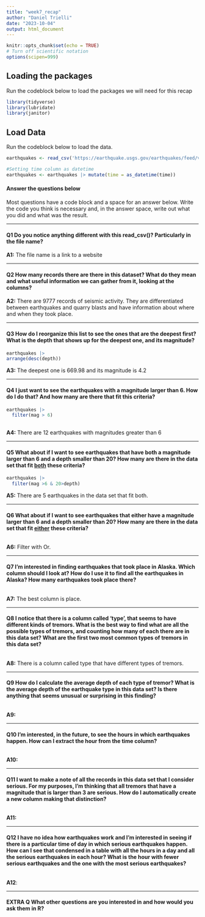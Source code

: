 ```yaml
---
title: "week7_recap"
author: "Daniel Trielli"
date: "2023-10-04"
output: html_document
---
```


```r
knitr::opts_chunk$set(echo = TRUE)
# Turn off scientific notation
options(scipen=999)
```

## Loading the packages

Run the codeblock below to load the packages we will need for this recap

```r
library(tidyverse)
library(lubridate)
library(janitor)
```

## Load Data

Run the codeblock below to load the data.

```r
earthquakes <- read_csv('https://earthquake.usgs.gov/earthquakes/feed/v1.0/summary/all_month.csv')

#Setting time column as datetime
earthquakes <- earthquakes |> mutate(time = as_datetime(time))
```

#### Answer the questions below

Most questions have a code block and a space for an answer below. Write the code you think is necessary and, in the answer space, write out what you did and what was the result.

------------------------------------------------------------------------

#### **Q1** Do you notice anything different with this read_csv()? Particularly in the file name?

**A1:** The file name is a link to a website

------------------------------------------------------------------------

#### **Q2** How many records there are there in this dataset? What do they mean and what useful information we can gather from it, looking at the columns?

**A2:** There are 9777 records of seismic activity. They are differentiated between earthquakes and quarry blasts and have information about where and when they took place.

------------------------------------------------------------------------

#### **Q3** How do I reorganize this list to see the ones that are the deepest first? What is the depth that shows up for the deepest one, and its magnitude?

```r

earthquakes |>
arrange(desc(depth))


```

**A3:** The deepest one is 669.98 and its magnitude is 4.2

------------------------------------------------------------------------

#### **Q4** I just want to see the earthquakes with a magnitude larger than 6. How do I do that? And how many are there that fit this criteria?

```r

earthquakes |>
  filter(mag > 6)
  


```

**A4:** There are 12 earthquakes with magnitudes greater than 6

------------------------------------------------------------------------

#### **Q5** What about if I want to see earthquakes that have both a magnitude larger than 6 and a depth smaller than 20? How many are there in the data set that fit [both]{.underline} these criteria?

```r

earthquakes |>
  filter(mag >6 & 20>depth)


```

**A5:** There are 5 earthquakes in the data set that fit both.

------------------------------------------------------------------------

#### **Q6** What about if I want to see earthquakes that either have a magnitude larger than 6 and a depth smaller than 20? How many are there in the data set that fit [either]{.underline} these criteria?

```r
 

```

**A6:** Filter with Or.

------------------------------------------------------------------------

#### **Q7** I'm interested in finding earthquakes that took place in Alaska. Which column should I look at? How do I use it to find all the earthquakes in Alaska? How many earthquakes took place there?

```r



```

**A7:** The best column is place.

------------------------------------------------------------------------

#### **Q8** I notice that there is a column called 'type', that seems to have different kinds of tremors. What is the best way to find what are all the possible types of tremors, and counting how many of each there are in this data set? What are the first two most common types of tremors in this data set?

```r

 

```

**A8:** There is a column called type that have different types of tremors.

------------------------------------------------------------------------

#### **Q9** How do I calculate the average depth of each type of tremor? What is the average depth of the earthquake type in this data set? Is there anything that seems unusual or surprising in this finding?

```r

```

**A9:**

------------------------------------------------------------------------

#### **Q10** I'm interested, in the future, to see the hours in which earthquakes happen. How can I extract the hour from the time column?

```r

```

**A10:**

------------------------------------------------------------------------

#### **Q11** I want to make a note of all the records in this data set that I consider serious. For my purposes, I'm thinking that all tremors that have a magnitude that is larger than 3 are serious. How do I automatically create a new column making that distinction?

```r

```

**A11:**

------------------------------------------------------------------------

#### **Q12** I have no idea how earthquakes work and I'm interested in seeing if there is a particular time of day in which serious earthquakes happen. How can I see that condensed in a table with all the hours in a day and all the serious earthquakes in each hour? What is the hour with fewer serious earthquakes and the one with the most serious earthquakes?

```r

```

**A12**:

------------------------------------------------------------------------

#### EXTRA Q What other questions are you interested in and how would you ask them in R?

```r

```

```r

```

```r

```
